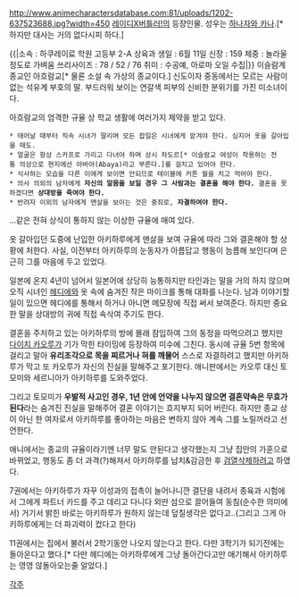 http://www.animecharactersdatabase.com:81/uploads/1202-637523688.jpg?width=450
[[레이디X버틀러!]]의 등장인물. 성우는 [[하나자와 카나]].[* 하지만 대사는 거의 없다시피 하다.]

{{|소속 : 하쿠레이료 학원 고등부 2-A 상육과
생일 : 6월 11일
신장 : 159
체중 : 놀라울 정도로 가벼움
쓰리사이즈 : 78 / 52 / 76
취미 : 수공예, 아로마 오일 수집|}}
이슬람계 종교인 아흐람교[* 물론 소설 속 가상의 종교이다.] 신도이자 중동에서는 모르는 사람이 없는 석유계 부호의 딸. 부드러워 보이는 연갈색 피부의 신비한 분위기를 가진 미소녀이다. 

아흐람교의 엄격한 규율 상 학교 생활에 여러가지 제약을 받고 있다.
 * 태어날 때부터 직속 시녀가 딸리며 모든 잡일은 시녀에게 맡겨야 한다. 심지어 옷을 갈아입을 때도.
 * 얼굴은 항상 스카프로 가리고 다녀야 하며 상시 차도르[* 이슬람교 여성이 착용하는 전통 의상으로 현지에선 아바야(Abaya)라고 부른다.]를 걸치고 있어야 한다.
 * 식사하는 모습을 다른 이에게 보이면 안되므로 테이블에 커튼 월을 치고 먹어야 한다.
 * 의사 의외의 남자에게 '''자신의 알몸을 보일 경우 그 사람과는 결혼을 해야 한다.''' 결혼을 못하겠다면 '''상대방을 죽여야 한다.'''
 * 반려자 이외의 남자에게 맨살을 보이는 것은 중죄로, '''자결하여야 한다.'''
...같은 전혀 상식이 통하지 않는 이상한 규율에 매여 있다.

옷 갈아입던 도중에 난입한 아키하루에게 맨살을 보여 규율에 따라 그와 결혼해야 할 상황에 처한다. 사실, 이전부터 아키하루의 눈동자가 아름답고 행동이 늠름해 보인다며 은근히 그를 마음에 두고 있었다.

일본에 온지 4년이 넘어서 일본어에 상당히 능통하지만 타인과는 말을 거의 하지 않으며 오직 시녀인 [[헤디에]]와 옷 속에 숨겨진 작은 마이크를 통해 대화를 나눈다. 남과 이야기할 일이 있으면 헤디에를 통해서 하거나 아니면 메모장에 직접 써서 보여준다. 하지만 중요한 말을 상대방의 귀에 직접 속삭여 주기도 한다.

결혼을 주저하고 있는 아키하루의 방에 몰래 잠입하여 그의 동정을 따먹으려고 했지만 [[다이치 카오루]]가 기가 막힌 타이밍에 등장하여 미수에 그친다. 동시에 규율 5번 항목에 걸리고 말아 '''유리조각으로 목을 찌르거나 혀를 깨물어''' 스스로 자결하려고 했지만 아키하루가 막고 또 카오루가 자신의 진실을 말해주고 포기한다. 애니판에서는 카오루 대신 토모미와 세르니아가 아키하루를 도와주었다. 

그리고 토모미가 '''우발적 사고인 경우, 1년 안에 언약을 나누지 않으면 결혼약속은 무효가 된다'''라는 숨겨진 진실을 말해주어 결혼 이야기는 흐지부지 되어 버린다. 하지만 종교 상이 아닌 한 여자로서 아키하루를 좋아하는 마음은 변하지 않아 계속 그를 노릴꺼라고 선언한다.

애니에서는 종교의 규율이라기엔 너무 말도 안된다고 생각했는지 그냥 집안의 가훈으로 바뀌었고, 행동도 좀 더 과격(?)해져서 아키하루를 납치&감금한 후 [[검열삭제]]하려고 하였다.

7권에서는 아키하루가 자꾸 이성과의 접촉이 늘어나니깐 결단을 내려서 종육과 시험에서 그에게 파트너 카드를 주고 데리고 다니다 외딴 섬으로 끌어들여 동침(순수한 의미에서) 거기서 밝힌 바로는 아키하루가 원하지 않는데 덮칠생각은 없다고..(그리고 그게 아키하루에게는 더 파괴력이 컸다고 한다)

11권에서는 집에서 불러서 2학기동안 나오지 않는다고 한다. 다만 3학기가 되기전에는 돌아온다고 했다.[* 다만 헤디에는 아키하루에게 그냥 돌아간다고만 애기해서 아키하루는 영영 않돌아오는줄 알았다.]

[[각주]]
